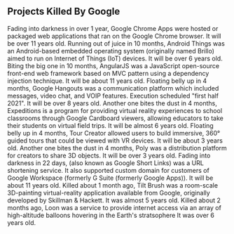 ## Projects Killed By Google

<ProjectCard title="Google Chrome Apps" link="https://en.wikipedia.org/wiki/Google_Chrome_App" bg="linear-gradient(to right, #D4145A 0%, #FBB03B 100%)">
Fading into darkness in over 1 year, Google Chrome Apps were hosted or packaged web applications that ran on the Google Chrome browser. It will be over 11 years old.
</ProjectCard>

<ProjectCard title="Android Things" link="https://android-developers.googleblog.com/2019/02/an-update-on-android-things.html" bg="linear-gradient(to right, #2193b0 0%, #6dd5ed 100%)">
Running out of juice in 10 months, Android Things was an Android-based embedded operating system (originally named Brillo) aimed to run on Internet of Things (IoT) devices. It will be over 6 years old.
</ProjectCard>

<ProjectCard title="AngularJS" link="https://blog.angular.io/stable-angularjs-and-long-term-support-7e077635ee9c" bg="linear-gradient(to right, #de6262 0%, #ffb88c 100%)">
Biting the big one in 10 months, AngularJS was a JavaScript open-source front-end web framework based on MVC pattern using a dependency injection technique. It will be about 11 years old.
</ProjectCard>

<ProjectCard title="Google Hangouts" link="https://arstechnica.com/gadgets/2019/01/the-great-google-hangouts-shutdown-begins-october-2019/" bg="linear-gradient(to right, #06beb6 0%, #48b1bf 100%)">
Floating belly up in 4 months, Google Hangouts was a communication platform which included messages, video chat, and VOIP features. Execution scheduled "first half 2021". It will be over 8 years old.
</ProjectCard>

<ProjectCard title="Expeditions" link="https://en.wikipedia.org/wiki/Google_Expeditions" bg="linear-gradient(to right, #000428 0%, #004e92 100%)">
Another one bites the dust in 4 months, Expeditions is a program for providing virtual reality experiences to school classrooms through Google Cardboard viewers, allowing educators to take their students on virtual field trips. It will be almost 6 years old.
</ProjectCard>

<ProjectCard title="Tour Creator" link="https://www.theverge.com/2020/11/13/21564279/google-expeditions-vr-cardboard-tours-shutdown-arts-culture-app-migration" bg="linear-gradient(to right, #43cea2 0%, #185a9d 100%)">
Floating belly up in 4 months, Tour Creator allowed users to build immersive, 360° guided tours that could be viewed with VR devices. It will be about 3 years old.
</ProjectCard>

<ProjectCard title="Poly" link="https://support.google.com/poly/answer/10192635" bg="linear-gradient(to right, #ff512f 0%, #dd2476 100%)">
Another one bites the dust in 4 months, Poly was a distribution platform for creators to share 3D objects. It will be over 3 years old.
</ProjectCard>

<ProjectCard title="Google Go Links" link="https://github.com/codyogden/killedbygoogle/issues/865" bg="linear-gradient(to right, #b06ab3 0%, #4568dc 100%)">
Fading into darkness in 22 days, (also known as Google Short Links) was a URL shortening service. It also supported custom domain for customers of Google Workspace (formerly G Suite (formerly Google Apps)). It will be about 11 years old.
</ProjectCard>

<ProjectCard title="Tilt Brush" link="https://www.tiltbrush.com/" bg="linear-gradient(to right, #ec6f66 0%, #f3a183 100%)">
Killed about 1 month ago, Tilt Brush was a room-scale 3D-painting virtual-reality application available from Google, originally developed by Skillman & Hackett. It was almost 5 years old.
</ProjectCard>

<ProjectCard title="Loon" link="https://www.theverge.com/2021/1/21/22243484/alphabet-google-shutting-down-loon-internet-balloon-company-x" bg="linear-gradient(to right, #4ca1af 0%, #c4e0e5 100%)">
Killed about 2 months ago, Loon was a service to provide internet access via an array of high-altitude balloons hovering in the Earth's stratsophere It was over 6 years old.
</ProjectCard>
